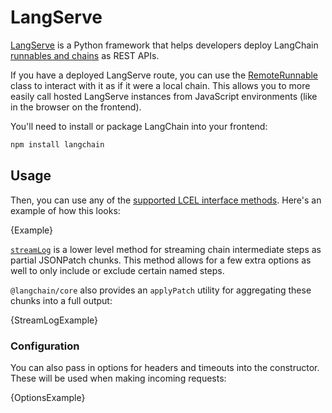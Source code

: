 # LangServe

[LangServe](/docs/langserve) is a Python framework that helps developers deploy LangChain [runnables and chains](/docs/expression_language/)
as REST APIs.

If you have a deployed LangServe route, you can use the [RemoteRunnable](https://api.js.langchain.com/classes/langchain_runnables_remote.RemoteRunnable.html) class to interact
with it as if it were a local chain. This allows you to more easily call hosted LangServe instances from JavaScript environments (like in the browser on the frontend).

You'll need to install or package LangChain into your frontend:

```bash npm2yarn
npm install langchain
```

## Usage

Then, you can use any of the [supported LCEL interface methods](/docs/expression_language/interface).
Here's an example of how this looks:


<CodeBlock language="typescript">{Example}</CodeBlock>

[`streamLog`](/docs/expression_language/interface) is a lower level method for streaming chain intermediate steps as partial JSONPatch chunks.
This method allows for a few extra options as well to only include or exclude certain named steps.

`@langchain/core` also provides an `applyPatch` utility for aggregating these chunks into a full output:


<CodeBlock language="typescript">{StreamLogExample}</CodeBlock>

### Configuration

You can also pass in options for headers and timeouts into the constructor. These will be used when making incoming requests:


<CodeBlock language="typescript">{OptionsExample}</CodeBlock>
